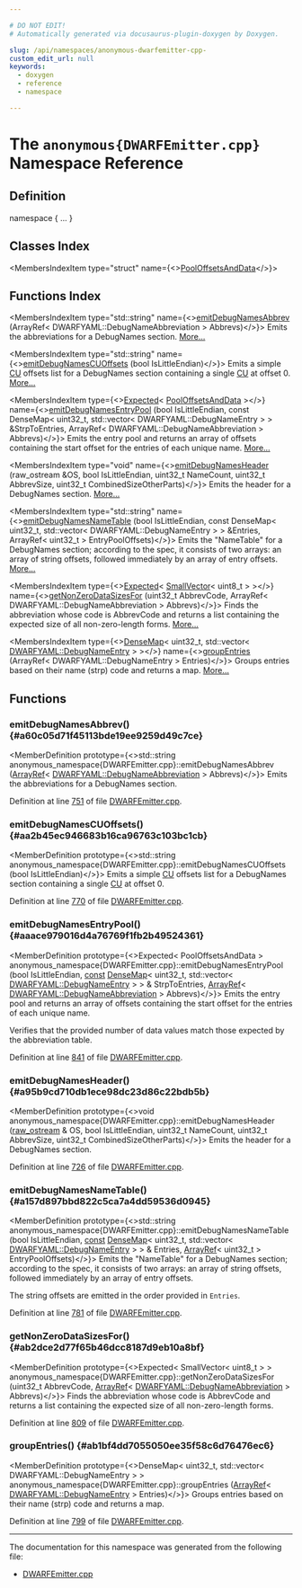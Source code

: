```yaml
---

# DO NOT EDIT!
# Automatically generated via docusaurus-plugin-doxygen by Doxygen.

slug: /api/namespaces/anonymous-dwarfemitter-cpp-
custom_edit_url: null
keywords:
  - doxygen
  - reference
  - namespace

---
```





# The `anonymous{DWARFEmitter.cpp}` Namespace Reference

<DoxygenPage pluginConfig={pluginConfig}>



## Definition

<CodeBlock>namespace &#123; ... &#125;</CodeBlock>

## Classes Index

<MembersIndex>

<MembersIndexItem
  type="struct"
  name={<><a href="/docs/api/structs/anonymous-namespace-dwarfemitter-cpp-/pooloffsetsanddata">PoolOffsetsAndData</a></>}>
</MembersIndexItem>

</MembersIndex>

## Functions Index

<MembersIndex>

<MembersIndexItem
  type="std::string"
  name={<><a href="#a60c05d71f45113bde19ee9259d49c7ce">emitDebugNamesAbbrev</a> (ArrayRef&lt; DWARFYAML::DebugNameAbbreviation &gt; Abbrevs)</>}>
Emits the abbreviations for a DebugNames section. <a href="#a60c05d71f45113bde19ee9259d49c7ce">More...</a>
</MembersIndexItem>

<MembersIndexItem
  type="std::string"
  name={<><a href="#aa2b45ec946683b16ca96763c103bc1cb">emitDebugNamesCUOffsets</a> (bool IsLittleEndian)</>}>
Emits a simple <a href="/docs/api/namespaces/cu">CU</a> offsets list for a DebugNames section containing a single <a href="/docs/api/namespaces/cu">CU</a> at offset 0. <a href="#aa2b45ec946683b16ca96763c103bc1cb">More...</a>
</MembersIndexItem>

<MembersIndexItem
  type={<><a href="/docs/api/classes/llvm/expected">Expected</a>&lt; <a href="/docs/api/structs/anonymous-namespace-dwarfemitter-cpp-/pooloffsetsanddata">PoolOffsetsAndData</a> &gt;</>}
  name={<><a href="#aaace979016d4a76769f1fb2b49524361">emitDebugNamesEntryPool</a> (bool IsLittleEndian, const DenseMap&lt; uint32&#95;t, std::vector&lt; DWARFYAML::DebugNameEntry &gt; &gt; &amp;StrpToEntries, ArrayRef&lt; DWARFYAML::DebugNameAbbreviation &gt; Abbrevs)</>}>
Emits the entry pool and returns an array of offsets containing the start offset for the entries of each unique name. <a href="#aaace979016d4a76769f1fb2b49524361">More...</a>
</MembersIndexItem>

<MembersIndexItem
  type="void"
  name={<><a href="#a95b9cd710db1ece98dc23d86c22bdb5b">emitDebugNamesHeader</a> (raw&#95;ostream &amp;OS, bool IsLittleEndian, uint32&#95;t NameCount, uint32&#95;t AbbrevSize, uint32&#95;t CombinedSizeOtherParts)</>}>
Emits the header for a DebugNames section. <a href="#a95b9cd710db1ece98dc23d86c22bdb5b">More...</a>
</MembersIndexItem>

<MembersIndexItem
  type="std::string"
  name={<><a href="#a157d897bbd822c5ca7a4dd59536d0945">emitDebugNamesNameTable</a> (bool IsLittleEndian, const DenseMap&lt; uint32&#95;t, std::vector&lt; DWARFYAML::DebugNameEntry &gt; &gt; &amp;Entries, ArrayRef&lt; uint32&#95;t &gt; EntryPoolOffsets)</>}>
Emits the &quot;NameTable&quot; for a DebugNames section; according to the spec, it consists of two arrays: an array of string offsets, followed immediately by an array of entry offsets. <a href="#a157d897bbd822c5ca7a4dd59536d0945">More...</a>
</MembersIndexItem>

<MembersIndexItem
  type={<><a href="/docs/api/classes/llvm/expected">Expected</a>&lt; <a href="/docs/api/classes/llvm/smallvector">SmallVector</a>&lt; uint8&#95;t &gt; &gt;</>}
  name={<><a href="#ab2dce2d77f65b46dcc8187d9eb10a8bf">getNonZeroDataSizesFor</a> (uint32&#95;t AbbrevCode, ArrayRef&lt; DWARFYAML::DebugNameAbbreviation &gt; Abbrevs)</>}>
Finds the abbreviation whose code is AbbrevCode and returns a list containing the expected size of all non-zero-length forms. <a href="#ab2dce2d77f65b46dcc8187d9eb10a8bf">More...</a>
</MembersIndexItem>

<MembersIndexItem
  type={<><a href="/docs/api/classes/llvm/densemap">DenseMap</a>&lt; uint32&#95;t, std::vector&lt; <a href="/docs/api/structs/llvm/dwarfyaml/debugnameentry">DWARFYAML::DebugNameEntry</a> &gt; &gt;</>}
  name={<><a href="#ab1bf4dd7055050ee35f58c6d76476ec6">groupEntries</a> (ArrayRef&lt; DWARFYAML::DebugNameEntry &gt; Entries)</>}>
Groups entries based on their name (strp) code and returns a map. <a href="#ab1bf4dd7055050ee35f58c6d76476ec6">More...</a>
</MembersIndexItem>

</MembersIndex>


<SectionDefinition>

## Functions

### emitDebugNamesAbbrev() {#a60c05d71f45113bde19ee9259d49c7ce}

<MemberDefinition
  prototype={<>std::string anonymous&#95;namespace&#123;DWARFEmitter.cpp&#125;::emitDebugNamesAbbrev (<a href="/docs/api/classes/llvm/arrayref">ArrayRef</a>&lt; <a href="/docs/api/structs/llvm/dwarfyaml/debugnameabbreviation">DWARFYAML::DebugNameAbbreviation</a> &gt; Abbrevs)</>}>
Emits the abbreviations for a DebugNames section.

Definition at line <a href="/docs/api/files/lib/lib/objectyaml/dwarfemitter-cpp/#l00751">751</a> of file <a href="/docs/api/files/lib/lib/objectyaml/dwarfemitter-cpp">DWARFEmitter.cpp</a>.
</MemberDefinition>

### emitDebugNamesCUOffsets() {#aa2b45ec946683b16ca96763c103bc1cb}

<MemberDefinition
  prototype={<>std::string anonymous&#95;namespace&#123;DWARFEmitter.cpp&#125;::emitDebugNamesCUOffsets (bool IsLittleEndian)</>}>
Emits a simple <a href="/docs/api/namespaces/cu">CU</a> offsets list for a DebugNames section containing a single <a href="/docs/api/namespaces/cu">CU</a> at offset 0.

Definition at line <a href="/docs/api/files/lib/lib/objectyaml/dwarfemitter-cpp/#l00770">770</a> of file <a href="/docs/api/files/lib/lib/objectyaml/dwarfemitter-cpp">DWARFEmitter.cpp</a>.
</MemberDefinition>

### emitDebugNamesEntryPool() {#aaace979016d4a76769f1fb2b49524361}

<MemberDefinition
  prototype={<>Expected&lt; PoolOffsetsAndData &gt; anonymous&#95;namespace&#123;DWARFEmitter.cpp&#125;::emitDebugNamesEntryPool (bool IsLittleEndian, <a href="/docs/api/files/lib/lib/target/lib/target/aarch64/aarch64promoteconstant-cpp/#a90f8350fecae261c25be85d38b451bff">const</a> <a href="/docs/api/classes/llvm/densemap">DenseMap</a>&lt; uint32&#95;t, std::vector&lt; <a href="/docs/api/structs/llvm/dwarfyaml/debugnameentry">DWARFYAML::DebugNameEntry</a> &gt; &gt; &amp; StrpToEntries, <a href="/docs/api/classes/llvm/arrayref">ArrayRef</a>&lt; <a href="/docs/api/structs/llvm/dwarfyaml/debugnameabbreviation">DWARFYAML::DebugNameAbbreviation</a> &gt; Abbrevs)</>}>
Emits the entry pool and returns an array of offsets containing the start offset for the entries of each unique name.

Verifies that the provided number of data values match those expected by the abbreviation table.

Definition at line <a href="/docs/api/files/lib/lib/objectyaml/dwarfemitter-cpp/#l00841">841</a> of file <a href="/docs/api/files/lib/lib/objectyaml/dwarfemitter-cpp">DWARFEmitter.cpp</a>.
</MemberDefinition>

### emitDebugNamesHeader() {#a95b9cd710db1ece98dc23d86c22bdb5b}

<MemberDefinition
  prototype={<>void anonymous&#95;namespace&#123;DWARFEmitter.cpp&#125;::emitDebugNamesHeader (<a href="/docs/api/classes/llvm/raw-ostream">raw&#95;ostream</a> &amp; OS, bool IsLittleEndian, uint32&#95;t NameCount, uint32&#95;t AbbrevSize, uint32&#95;t CombinedSizeOtherParts)</>}>
Emits the header for a DebugNames section.

Definition at line <a href="/docs/api/files/lib/lib/objectyaml/dwarfemitter-cpp/#l00726">726</a> of file <a href="/docs/api/files/lib/lib/objectyaml/dwarfemitter-cpp">DWARFEmitter.cpp</a>.
</MemberDefinition>

### emitDebugNamesNameTable() {#a157d897bbd822c5ca7a4dd59536d0945}

<MemberDefinition
  prototype={<>std::string anonymous&#95;namespace&#123;DWARFEmitter.cpp&#125;::emitDebugNamesNameTable (bool IsLittleEndian, <a href="/docs/api/files/lib/lib/target/lib/target/aarch64/aarch64promoteconstant-cpp/#a90f8350fecae261c25be85d38b451bff">const</a> <a href="/docs/api/classes/llvm/densemap">DenseMap</a>&lt; uint32&#95;t, std::vector&lt; <a href="/docs/api/structs/llvm/dwarfyaml/debugnameentry">DWARFYAML::DebugNameEntry</a> &gt; &gt; &amp; Entries, <a href="/docs/api/classes/llvm/arrayref">ArrayRef</a>&lt; uint32&#95;t &gt; EntryPoolOffsets)</>}>
Emits the &quot;NameTable&quot; for a DebugNames section; according to the spec, it consists of two arrays: an array of string offsets, followed immediately by an array of entry offsets.

The string offsets are emitted in the order provided in <code>Entries</code>.

Definition at line <a href="/docs/api/files/lib/lib/objectyaml/dwarfemitter-cpp/#l00781">781</a> of file <a href="/docs/api/files/lib/lib/objectyaml/dwarfemitter-cpp">DWARFEmitter.cpp</a>.
</MemberDefinition>

### getNonZeroDataSizesFor() {#ab2dce2d77f65b46dcc8187d9eb10a8bf}

<MemberDefinition
  prototype={<>Expected&lt; SmallVector&lt; uint8&#95;t &gt; &gt; anonymous&#95;namespace&#123;DWARFEmitter.cpp&#125;::getNonZeroDataSizesFor (uint32&#95;t AbbrevCode, <a href="/docs/api/classes/llvm/arrayref">ArrayRef</a>&lt; <a href="/docs/api/structs/llvm/dwarfyaml/debugnameabbreviation">DWARFYAML::DebugNameAbbreviation</a> &gt; Abbrevs)</>}>
Finds the abbreviation whose code is AbbrevCode and returns a list containing the expected size of all non-zero-length forms.

Definition at line <a href="/docs/api/files/lib/lib/objectyaml/dwarfemitter-cpp/#l00809">809</a> of file <a href="/docs/api/files/lib/lib/objectyaml/dwarfemitter-cpp">DWARFEmitter.cpp</a>.
</MemberDefinition>

### groupEntries() {#ab1bf4dd7055050ee35f58c6d76476ec6}

<MemberDefinition
  prototype={<>DenseMap&lt; uint32&#95;t, std::vector&lt; DWARFYAML::DebugNameEntry &gt; &gt; anonymous&#95;namespace&#123;DWARFEmitter.cpp&#125;::groupEntries (<a href="/docs/api/classes/llvm/arrayref">ArrayRef</a>&lt; <a href="/docs/api/structs/llvm/dwarfyaml/debugnameentry">DWARFYAML::DebugNameEntry</a> &gt; Entries)</>}>
Groups entries based on their name (strp) code and returns a map.

Definition at line <a href="/docs/api/files/lib/lib/objectyaml/dwarfemitter-cpp/#l00799">799</a> of file <a href="/docs/api/files/lib/lib/objectyaml/dwarfemitter-cpp">DWARFEmitter.cpp</a>.
</MemberDefinition>

</SectionDefinition>

<hr/>

The documentation for this namespace was generated from the following file:

<ul>
<li><a href="/docs/api/files/lib/lib/objectyaml/dwarfemitter-cpp">DWARFEmitter.cpp</a></li>
</ul>

</DoxygenPage>
